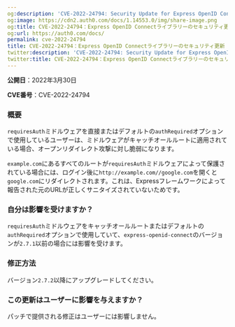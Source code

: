 ```yaml
---
og:description: 'CVE-2022-24794: Security Update for Express OpenID Connect Library'
og:image: https://cdn2.auth0.com/docs/1.14553.0/img/share-image.png
og:title: CVE-2022-24794：Express OpenID Connectライブラリーのセキュリティ更新
og:url: https://auth0.com/docs/
permalink: cve-2022-24794
title: CVE-2022-24794：Express OpenID Connectライブラリーのセキュリティ更新
twitter:description: 'CVE-2022-24794: Security Update for Express OpenID Connect Library'
twitter:title: CVE-2022-24794：Express OpenID Connectライブラリーのセキュリティ更新
---
```


**公開日**：2022年3月30日

**CVE番号**：CVE-2022-24794

### 概要

`requiresAuth`ミドルウェアを直接またはデフォルトの`authRequired`オプションで使用しているユーザーは、ミドルウェアがキャッチオールルートに適用されている場合、オープンリダイレクト攻撃に対し脆弱になります。

`example.com`にあるすべてのルートが`requiresAuth`ミドルウェアによって保護されている場合には、ログイン後に`http://example.com//google.com`を開くと`google.com`にリダイレクトされます。これは、Expressフレームワークによって報告された元のURLが正しくサニタイズされていないためです。

### 自分は影響を受けますか？

`requiresAuth`ミドルウェアをキャッチオールルートまたはデフォルトの`authRequired`オプションで使用していて、`express-openid-connect`のバージョンが`2.7.1`以前の場合には影響を受けます。

### 修正方法

バージョン`2.7.2`以降にアップグレードしてください。

### この更新はユーザーに影響を与えますか？

パッチで提供される修正はユーザーには影響しません。